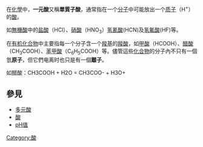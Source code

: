 在[[化學|化學]]中，'''一元酸'''又稱'''單質子酸'''，通常指在一个[[分子|分子]]中可能放出一个[[质子|质子]]（H<sup>+</sup>）的[[酸|酸]]。

如[[無機酸|無機酸]]中的[[盐酸|盐酸]]（HCl）、[[硝酸|硝酸]]（HNO<sub>3</sub>）[[氢氰酸|氢氰酸]](HCN)及[[氢氟酸|氢氟酸]](HF)等。

在[[有机化合物|有机化合物]]中主要指每一个分子含一个[[羧基|羧基]]的[[羧酸|羧酸]]，如[[甲酸|甲酸]]（HCOOH）、[[醋酸|醋酸]]（CH<sub>3</sub>COOH）、[[苯甲酸|苯甲酸]]（C<sub>6</sub>H<sub>5</sub>COOH）等。儘管這些[[化合物|化合物]]的分子內不只有一個氫'''原子'''，但它們电离时也只是有一個'''離子'''。

如醋酸：<chem>CH3COOH + H2O = CH3COO- + H3O+</chem>

== 參見 ==
*[[多元酸|多元酸]]
*[[酸|酸]]
*[[pH值|pH值]]

{{化学小作品}}

[[Category:酸|Category:酸]]